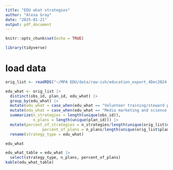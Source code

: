 ```yaml
---
title: "EDU what strategies"
author: "Alexa Gray"
date: "2025-01-21"
output: pdf_document
---
```


```r
knitr::opts_chunk$set(echo = TRUE)

library(tidyverse)
```

# load data
```r
orig_list <- readRDS("~/MPA EDU/data/raw-ish/education_export_4Dec2024.Rds")
```

```r
edu_what <- orig_list |> 
  distinct(obs_id, plan_id, edu_what) |> 
  group_by(edu_what) |> 
  mutate(edu_what = case_when(edu_what == "Volunteer training/steward program" ~ "Volunteer, intern, and steward training programs", TRUE ~ edu_what)) |> 
  mutate(edu_what = case_when(edu_what == "Media marketing and science communications for the general publics for the general public" ~ "Media marketing and science communications for the general public", TRUE ~ edu_what)) |> 
  summarize(n_strategies = length(unique(obs_id)),
            n_plans = length(unique(plan_id))) |> 
  mutate(percent_of_strategies = n_strategies/length(unique(orig_list$obs_id))*100,
                percent_of_plans = n_plans/length(unique(orig_list$plan_id))*100) |> 
  rename(strategy_type = edu_what)

edu_what

```
```r

edu_what_table = edu_what |> 
  select(strategy_type, n_plans, percent_of_plans)
kable(edu_what_table)
```

